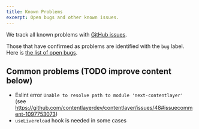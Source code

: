 ```yaml
---
title: Known Problems
excerpt: Open bugs and other known issues.
---
```


We track all known problems with [GitHub issues](https://github.com/contentlayerdev/contentlayer/issues).

Those that have confirmed as problems are identified with the `bug` label. Here is [the list of open bugs](https://github.com/contentlayerdev/contentlayer/issues?q=is%3Aissue+is%3Aopen+label%3Abug).

## Common problems (TODO improve content below)

- Eslint error `Unable to resolve path to module 'next-contentlayer'` (see https://github.com/contentlayerdev/contentlayer/issues/48#issuecomment-1097753073)
- `useLivereload` hook is needed in some cases
